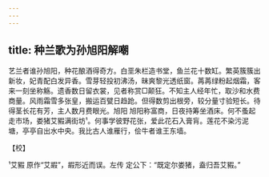 ```yaml
---
---
---
```

title: 种兰歌为孙旭阳解嘲
---







艺兰者谁孙旭阳，种花酿酒得奇方。白垩朱栏造书堂，鱼兰花十数缸。繁英簇簇出新妆，妃青配白发异香。雪芽轻投初沸汤，昧爽黎光透纸窗。苒苒绿粉起烟霜，客来一刻坐称觞。遗香数日留衣裳，见者称赏□颠狂。不知主人经年忙，取沙和水费商量。风雨霜雪多张皇，搬运百甓日趋跄。但得数剪出根旁，较分量寸验短长。待得茎长花有芳，主人数月费眼光。旭阳 旭阳称富商，日夜持筹坐酒床。何不蚤起走市场，娄猪艾豭满街坊¹。何事学彼野花张，爱此花石入膏肓。莲花不染污泥塘，亭亭自出水中央。我比古人谁雁行，侩牛者谁王东墙。

【校】

¹艾豭 原作“艾嘏”，嘏形近而误。左传 定公下：“既定尔娄猪，盍归吾艾豭。”